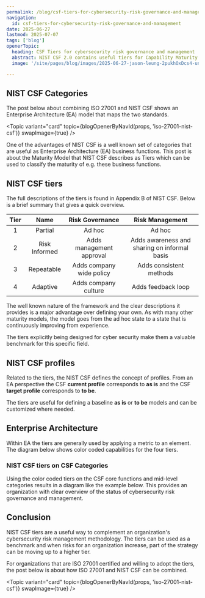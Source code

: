 ```yaml
---
permalink: /blog/csf-tiers-for-cybersecurity-risk-governance-and-management/
navigation:
  id: csf-tiers-for-cybersecurity-risk-governance-and-management
date: 2025-06-27
lastmod: 2025-07-07
tags: ['blog']
openerTopic:
  heading: CSF Tiers for cybersecurity risk governance and management
  abstract: NIST CSF 2.0 contains useful tiers for Capability Maturity Modeling in Enterprise Architecture
  image: '/site/pages/blog/images/2025-06-27-jason-leung-2pukhOxDcs4-unsplash.jpg'

---
```



## NIST CSF Categories

The post below about combining ISO 27001 and NIST CSF shows an Enterprise
Architecture (EA) model that maps the two standards.

<Topic variant="card" topic={blogOpenerByNavId(props, 'iso-27001-nist-csf')} swapImage={true} />

One of the advantages of NIST CSF is a well known set of categories that are
useful as Enterprise Architecture (EA) business functions. This post is about
the Maturity Model that NIST CSF describes as Tiers which can be used to
classify the maturity of e.g. these business functions.

## NIST CSF tiers

The full descriptions of the tiers is found in Appendix B of NIST CSF. Below is
a brief summary that gives a quick overview.

| Tier | Name          | Risk Governance              | Risk Management                              |
|:----:|:-------------:|:----------------------------:|:--------------------------------------------:|
| 1    | Partial       | Ad hoc                       | Ad hoc                                       |
| 2    | Risk Informed | Adds management approval     | Adds awareness and sharing on informal basis |
| 3    | Repeatable    | Adds company wide policy     | Adds consistent methods                      |
| 4    | Adaptive      | Adds company culture         | Adds feedback loop                           |

The well known nature of the framework and the clear descriptions it provides is
a major advantage over defining your own. As with many other maturity models,
the model goes from the ad hoc state to a state that is continuously improving
from experience.

The tiers explicitly being designed for cyber security make them a valuable
benchmark for this specific field.

## NIST CSF profiles

Related to the tiers, the NIST CSF defines the concept of profiles. From an EA
perspective the CSF **current profile** corresponds to **as is** and the CSF
**target profile** corresponds to **to be**.

The tiers are useful for defining a baseline **as is** or **to be** models and
can be customized where needed.

## Enterprise Architecture

Within EA the tiers are generally used by applying a metric to an element. The
diagram below shows color coded capabilities for the four tiers.

<Diagram src="/site/pages/blog/images-security-framework/nist-csf-tiers.svg" width="45rem" />

### NIST CSF tiers on CSF Categories

Using the color coded tiers on the CSF core functions and mid-level categories
results in a diagram like the example below. This provides an organization with
clear overview of the status of cybersecurity risk governance and management.

<Diagram src="/site/pages/blog/images-security-framework/nist-csf-tiers-on-functions.svg" width="70rem" />

## Conclusion

NIST CSF tiers are a useful way to complement an organization's cybersecurity
risk management methodology. The tiers can be used as a benchmark and when risks
for an organization increase, part of the strategy can be moving up to a higher
tier.

For organizations that are ISO 27001 certified and willing to adopt the tiers,
the post below is about how ISO 27001 and NIST CSF can be combined.

<Topic variant="card" topic={blogOpenerByNavId(props, 'iso-27001-nist-csf')} swapImage={true} />
